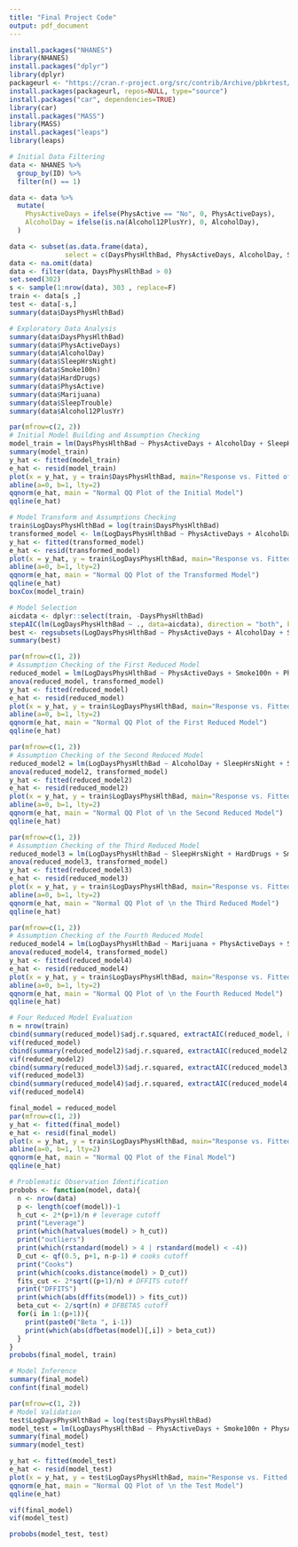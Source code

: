 ```yaml
---
title: "Final Project Code"
output: pdf_document
---
```

```r
install.packages("NHANES")
library(NHANES)
install.packages("dplyr")
library(dplyr)
packageurl <- "https://cran.r-project.org/src/contrib/Archive/pbkrtest/pbkrtest_0.4-4.tar.gz"
install.packages(packageurl, repos=NULL, type="source")
install.packages("car", dependencies=TRUE)
library(car)
install.packages("MASS")
library(MASS)
install.packages("leaps")
library(leaps)
```


```r
# Initial Data Filtering
data <- NHANES %>%
  group_by(ID) %>%
  filter(n() == 1)

data <- data %>%
  mutate(
    PhysActiveDays = ifelse(PhysActive == "No", 0, PhysActiveDays),
    AlcoholDay = ifelse(is.na(Alcohol12PlusYr), 0, AlcoholDay),
  )

data <- subset(as.data.frame(data), 
              select = c(DaysPhysHlthBad, PhysActiveDays, AlcoholDay, SleepHrsNight, Smoke100n, HardDrugs, PhysActive, Marijuana, SleepTrouble, Alcohol12PlusYr))
data <- na.omit(data)
data <- filter(data, DaysPhysHlthBad > 0)
set.seed(302)
s <- sample(1:nrow(data), 303 , replace=F) 
train <- data[s ,]
test <- data[-s,]
summary(data$DaysPhysHlthBad)
```

```r
# Exploratory Data Analysis
summary(data$DaysPhysHlthBad)
summary(data$PhysActiveDays)
summary(data$AlcoholDay)
summary(data$SleepHrsNight)
summary(data$Smoke100n)
summary(data$HardDrugs)
summary(data$PhysActive)
summary(data$Marijuana)
summary(data$SleepTrouble)
summary(data$Alcohol12PlusYr)
```


```r
par(mfrow=c(2, 2))
# Initial Model Building and Assumption Checking
model_train = lm(DaysPhysHlthBad ~ PhysActiveDays + AlcoholDay + SleepHrsNight + Smoke100n + HardDrugs + PhysActive + Marijuana + SleepTrouble + Alcohol12PlusYr, data = train)
summary(model_train)
y_hat <- fitted(model_train)
e_hat <- resid(model_train)
plot(x = y_hat, y = train$DaysPhysHlthBad, main="Response vs. Fitted of the Initial Model", xlab="Fitted", ylab="DaysPhysHlthBad")
abline(a=0, b=1, lty=2)
qqnorm(e_hat, main = "Normal QQ Plot of the Initial Model")
qqline(e_hat)

# Model Transform and Assumptions Checking
train$LogDaysPhysHlthBad = log(train$DaysPhysHlthBad)
transformed_model <- lm(LogDaysPhysHlthBad ~ PhysActiveDays + AlcoholDay + SleepHrsNight + Smoke100n + HardDrugs + PhysActive + Marijuana + SleepTrouble + Alcohol12PlusYr, data = train)
y_hat <- fitted(transformed_model)
e_hat <- resid(transformed_model)
plot(x = y_hat, y = train$LogDaysPhysHlthBad, main="Response vs. Fitted of \n the Transformed Model", xlab="Fitted", ylab="LogDaysPhysHlthBad")
abline(a=0, b=1, lty=2)
qqnorm(e_hat, main = "Normal QQ Plot of the Transformed Model")
qqline(e_hat)
boxCox(model_train)
```


```r
# Model Selection
aicdata <- dplyr::select(train, -DaysPhysHlthBad)
stepAIC(lm(LogDaysPhysHlthBad ~ ., data=aicdata), direction = "both", k=2)
best <- regsubsets(LogDaysPhysHlthBad ~ PhysActiveDays + AlcoholDay + SleepHrsNight + Smoke100n + HardDrugs + PhysActive + Marijuana + SleepTrouble + Alcohol12PlusYr, data = train, nbest = 1, nvmax = 5)
summary(best)
```

```r
par(mfrow=c(1, 2))
# Assumption Checking of the First Reduced Model
reduced_model = lm(LogDaysPhysHlthBad ~ PhysActiveDays + Smoke100n + PhysActive + SleepTrouble + Alcohol12PlusYr, data = train)
anova(reduced_model, transformed_model)
y_hat <- fitted(reduced_model)
e_hat <- resid(reduced_model)
plot(x = y_hat, y = train$LogDaysPhysHlthBad, main="Response vs. Fitted of the First Reduced Model", xlab="Fitted", ylab="LogDaysPhysHlthBad")
abline(a=0, b=1, lty=2)
qqnorm(e_hat, main = "Normal QQ Plot of the First Reduced Model")
qqline(e_hat)
```

```r
par(mfrow=c(1, 2))
# Assumption Checking of the Second Reduced Model
reduced_model2 = lm(LogDaysPhysHlthBad ~ AlcoholDay + SleepHrsNight + Smoke100n + PhysActive + SleepTrouble, data = train)
anova(reduced_model2, transformed_model)
y_hat <- fitted(reduced_model2)
e_hat <- resid(reduced_model2)
plot(x = y_hat, y = train$LogDaysPhysHlthBad, main="Response vs. Fitted of \n the Second Reduced Model", xlab="Fitted", ylab="LogDaysPhysHlthBad")
abline(a=0, b=1, lty=2)
qqnorm(e_hat, main = "Normal QQ Plot of \n the Second Reduced Model")
qqline(e_hat)
```

```r
par(mfrow=c(1, 2))
# Assumption Checking of the Third Reduced Model
reduced_model3 = lm(LogDaysPhysHlthBad ~ SleepHrsNight + HardDrugs + Smoke100n + PhysActive + SleepTrouble, data = train)
anova(reduced_model3, transformed_model)
y_hat <- fitted(reduced_model3)
e_hat <- resid(reduced_model3)
plot(x = y_hat, y = train$LogDaysPhysHlthBad, main="Response vs. Fitted of \n the Third Reduced Model", xlab="Fitted", ylab="LogDaysPhysHlthBad")
abline(a=0, b=1, lty=2)
qqnorm(e_hat, main = "Normal QQ Plot of \n the Third Reduced Model")
qqline(e_hat)
```

```r
par(mfrow=c(1, 2))
# Assumption Checking of the Fourth Reduced Model
reduced_model4 = lm(LogDaysPhysHlthBad ~ Marijuana + PhysActiveDays + Smoke100n + PhysActive + SleepTrouble, data = train)
anova(reduced_model4, transformed_model)
y_hat <- fitted(reduced_model4)
e_hat <- resid(reduced_model4)
plot(x = y_hat, y = train$LogDaysPhysHlthBad, main="Response vs. Fitted of \n the Fourth Reduced Model", xlab="Fitted", ylab="LogDaysPhysHlthBad")
abline(a=0, b=1, lty=2)
qqnorm(e_hat, main = "Normal QQ Plot of \n the Fourth Reduced Model")
qqline(e_hat)
```

```r
# Four Reduced Model Evaluation
n = nrow(train)
cbind(summary(reduced_model)$adj.r.squared, extractAIC(reduced_model, k=2)[2], extractAIC(reduced_model, k=log(n))[2])
vif(reduced_model)
cbind(summary(reduced_model2)$adj.r.squared, extractAIC(reduced_model2, k=2)[2], extractAIC(reduced_model2, k=log(n))[2])
vif(reduced_model2)
cbind(summary(reduced_model3)$adj.r.squared, extractAIC(reduced_model3, k=2)[2], extractAIC(reduced_model3, k=log(n))[2])
vif(reduced_model3)
cbind(summary(reduced_model4)$adj.r.squared, extractAIC(reduced_model4, k=2)[2], extractAIC(reduced_model4, k=log(n))[2])
vif(reduced_model4)

final_model = reduced_model
par(mfrow=c(1, 2))
y_hat <- fitted(final_model)
e_hat <- resid(final_model)
plot(x = y_hat, y = train$LogDaysPhysHlthBad, main="Response vs. Fitted \n of the Final Model", xlab="Fitted", ylab="LogDaysPhysHlthBad")
abline(a=0, b=1, lty=2)
qqnorm(e_hat, main = "Normal QQ Plot of the Final Model")
qqline(e_hat)
```

```r
# Problematic Observation Identification
probobs <- function(model, data){ 
  n <- nrow(data)
  p <- length(coef(model))-1
  h_cut <- 2*(p+1)/n # leverage cutoff
  print("Leverage")
  print(which(hatvalues(model) > h_cut))
  print("outliers")
  print(which(rstandard(model) > 4 | rstandard(model) < -4)) 
  D_cut <- qf(0.5, p+1, n-p-1) # cooks cutoff
  print("Cooks")
  print(which(cooks.distance(model) > D_cut))
  fits_cut <- 2*sqrt((p+1)/n) # DFFITS cutoff
  print("DFFITS")
  print(which(abs(dffits(model)) > fits_cut)) 
  beta_cut <- 2/sqrt(n) # DFBETAS cutoff
  for(i in 1:(p+1)){
    print(paste0("Beta ", i-1))
    print(which(abs(dfbetas(model)[,i]) > beta_cut)) 
  }
}
probobs(final_model, train)
```

```r
# Model Inference
summary(final_model)
confint(final_model)
```

```r
par(mfrow=c(1, 2))
# Model Validation
test$LogDaysPhysHlthBad = log(test$DaysPhysHlthBad)
model_test = lm(LogDaysPhysHlthBad ~ PhysActiveDays + Smoke100n + PhysActive + SleepTrouble + Alcohol12PlusYr, data = test)
summary(final_model)
summary(model_test)

y_hat <- fitted(model_test)
e_hat <- resid(model_test)
plot(x = y_hat, y = test$LogDaysPhysHlthBad, main="Response vs. Fitted of \n the Test Model", xlab="Fitted", ylab="LogDaysPhysHlthBad")
qqnorm(e_hat, main = "Normal QQ Plot of \n the Test Model")
qqline(e_hat)

vif(final_model)
vif(model_test)

probobs(model_test, test)
```

